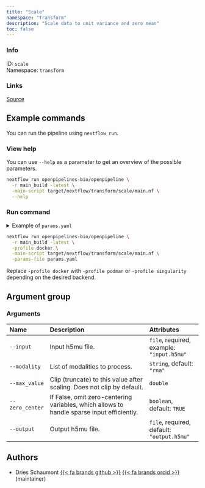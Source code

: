 ```yaml
---
title: "Scale"
namespace: "Transform"
description: "Scale data to unit variance and zero mean"
toc: false
---
```


::: {.column-margin}

### Info

ID: `scale`  
Namespace: `transform`

### Links
[Source](https://github.com/openpipelines-bio/openpipeline/blob/main/src/transform/scaling){.btn-action .btn-sm .btn-info .btn role="button"}

:::




## Example commands

You can run the pipeline using `nextflow run`.

### View help

You can use `--help` as a parameter to get an overview of the possible parameters.

```bash
nextflow run openpipelines-bio/openpipeline \
  -r main_build -latest \
  -main-script target/nextflow/transform/scale/main.nf \
  --help
```

### Run command

<details>
<summary>Example of `params.yaml`</summary>
```yaml

```
</details>

```bash
nextflow run openpipelines-bio/openpipeline \
  -r main_build -latest \
  -profile docker \
  -main-script target/nextflow/transform/scale/main.nf \
  -params-file params.yaml
```

:::{.callout-note}
Replace `-profile docker` with `-profile podman` or `-profile singularity` depending on the desired backend.
:::

## Argument group

### Arguments

|Name            |Description                                                                               |Attributes                                 |
|:---------------|:-----------------------------------------------------------------------------------------|:------------------------------------------|
|`--input`       |Input h5mu file.                                                                          |`file`, required, example: `"input.h5mu"`  |
|`--modality`    |List of modalities to process.                                                            |`string`, default: `"rna"`                 |
|`--max_value`   |Clip (truncate) to this value after scaling. Does not clip by default.                    |`double`                                   |
|`--zero_center` |If False, omit zero-centering variables, which allows to handle sparse input efficiently. |`boolean`, default: `TRUE`                 |
|`--output`      |Output h5mu file.                                                                         |`file`, required, default: `"output.h5mu"` |

## Authors

  * Dries Schaumont [{{< fa brands github >}}](https://github.com/DriesSchaumont) [{{< fa brands orcid >}}](https://orcid.org/0000-0002-4389-0440) (maintainer)
